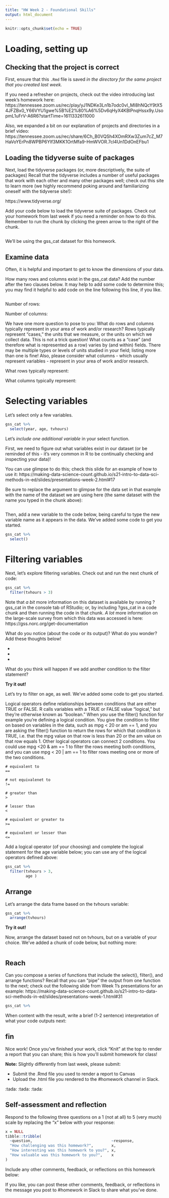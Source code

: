 ```yaml
---
title: "HW Week 2 - Foundational Skills"
output: html_document
---
```


```r
knitr::opts_chunk$set(echo = TRUE)
```

# Loading, setting up

## Checking that the project is correct

First, ensure that this `.Rmd` file is saved *in the directory for the same project that you 
created last week.* 

If you need a refresher on projects, check out the video introducing
last week's homework here: https://tennessee.zoom.us/rec/play/yJ1NDKe3Ln1b7odc0vI_MI8hNQcY9tX54JFZBx0_Y66VYU1gwe%5B%E2%80%A6%5Dv6qHyX4KBlPnqHssx9y.UsopmL1uFrV-A6R6?startTime=1611332611000

Also, we expanded a bit on our explanation of projects and directories in a brief
video: https://tennessee.zoom.us/rec/share/6Ch_B0VQSh4XOmRXw3Zum7cZ_M7HaVoYErPn8WPBP6Ylf3MKK1OrtMfa9-HmWVOR.7cl4Un1DdOnEFbu1

## Loading the tidyverse suite of packages

Next, load the tidyverse packages (or, more descriptively, the suite of packages)
Recall that the tidyverse includes a number of useful packages that work with each 
other and many other packages well; check out this site to learn more (we highly
recommend poking around and familiarizing oneself with the tidyverse site!):

https://www.tidyverse.org/

Add your code below to load the tidyverse suite of packages. Check out your 
homework from last week if you need a reminder on how to do this. Remember to 
run the chunk by clicking the green arrow to the right of the chunk.

```r

```

We'll be using the gss_cat dataset for this homework. 

## Examine data

Often, it is helpful and important to get to know the dimensions of your data.

How many rows and columns exist in the gss_cat data? Add the number after the two 
clauses below. It may help to add some code to determine this; you may find it helpful 
to add code on the line following this line, if you like.

```r

```

Number of rows:

Number of columns:

We have one more question to pose to you: What do rows and columns typically 
represent in your area of work and/or research? Rows typically represent "cases,"
the units that we measure, or the units on which we collect data. This is not a trick
question! What counts as a "case" (and therefore what is represented as a row)
varies by (and within) fields. There may be multiple types or levels of units
studied in your field; listing more than one is fine! Also, please consider what
columns - which usually represent variables - represent in your area of work and/or
research.

What rows typically represent:

What columns typically represent: 

# Selecting variables

Let's select only a few variables.

```r
gss_cat %>% 
  select(year, age, tvhours)
```

Let's *include one additional variable* in your select function.

First, we need to figure out what variables exist in our dataset (or be reminded 
of this - it's very common in R to be continually checking and inspecting your data)! 

You can use glimpse to do this; check this slide for an example of how to use it:
https://making-data-science-count.github.io/s21-intro-to-data-sci-methods-in-ed/slides/presentations-week-2.html#17

Be sure to replace the argument to glimpse for the data set in that example with the name of the 
dataset we are using here (the same dataset with the name you typed in the chunk above): 

```r

```

Then, add a new variable to the code below, being careful to type the new variable 
name as it appears in the data. We've added some code to get you started.

```r
gss_cat %>% 
  select()
```

# Filtering variables

Next, let's explore filtering variables. Check out and run the next chunk of code:

```r
gss_cat %>% 
  filter(tvhours > 3)
```

Note that *a bit* more information on this dataset is available by running ?gss_cat in 
the console tab of RStudio; or, by including ?gss_cat in a code chunk and then running
the code in that chunk. *A lot* more information on the large-scale survey from which
this data was accessed is here: https://gss.norc.org/get-documentation

What do you notice (about the code or its output)? What do you wonder? Add these
thoughts below!

- 
- 
- 

What do you think will happen if we add another condition to the filter statement?

**Try it out!**

Let's try to filter on age, as well. We've added some code to get you started.

Logical operators define relationships between conditions that are either TRUE
or FALSE. R calls variables with a TRUE or FALSE value "logical," but they're
otherwise known as "boolean." When you use the filter() function for example
you're defining a logical condition. You give the condition to filter on based
on variables in the data, such as mpg \< 20 or am == 1, and you are asking the
filter() function to return the rows for which that condition is TRUE, i.e. that
the mpg value on that row is less than 20 or the am value on that row equals 1.
Other logical operators can connect 2 conditions. You could use mpg \<20 & am
== 1 to filter the rows meeting both conditions, and you can use mpg \< 20 | am
== 1 to filter rows meeting one or more of the two conditions.

```{}
# equivalent to
==
  
# not equivalenet to
!=
  
# greater than
>
  
# lesser than
<

# equivalent or greater to
>=
  
# equivalent or lesser than
<=
```

Add a logical operator (of your choosing) and complete the logical statement for
the age variable below; you can use any of the logical operators defined above:

```r
gss_cat %>% 
  filter(tvhours > 3,
         age )
```

## Arrange

Let's arrange the data frame based on the tvhours variable:

```r
gss_cat %>% 
  arrange(tvhours)
```

**Try it out!**

Now, arrange the dataset based not on tvhours, but on a variable of your choice.
We've added a chunk of code below, but nothing more:

```r

```

## Reach

Can you compose a series of functions that include the select(), filter(), and
arrange functions? Recall that you can "pipe" the output from one function to the 
next; check out the following slide from Week 1's presentations for an example: 
https://making-data-science-count.github.io/s21-intro-to-data-sci-methods-in-ed/slides/presentations-week-1.html#31

```r
gss_cat %>% 
```

When content with the result, write a brief (1-2 sentence) interpretation of what 
your code outputs next:

## fin

Nice work! Once you've finished your work, click "Knit" at the top to render a 
report that you can share; this is how you'll submit homework for class! 

**Note:** Slightly differently from last week, please submit:

- Submit the .Rmd file you used to render a report to Canvas
- Upload the .html file you rendered to the #homework channel in Slack.

:tada: :tada: :tada: 

## Self-assessment and reflection

Respond to the following three questions on a 1 (not at all) to 5 (very much) 
scale by replacing the "x" below with your response:

```r
x = NULL
tibble::tribble(
  ~question,                                   ~response,
  "How challenging was this homework?",        x,
  "How interesting was this homework to you?", x,
  "How valuable was this homework to you?",    x
)
```

Include any other comments, feedback, or reflections on this homework below:



If you like, you can post these other comments, feedback, or reflections in the 
message you post to #homework in Slack to share what you've done.